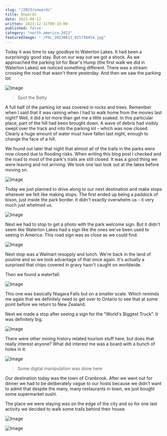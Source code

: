 ```yaml
---
slug: "/2023/onwards"
title: Onwards
date: 2023-06-12
written: 2023-12-31T00:19:00
published: false
category: "north-america-2023"
featuredImage: "./PXL_20230613_015738454.jpg"
---
```


Today it was time to say goodbye to Waterton Lakes.  It had been a surprisingly good stay.  But on our way out we got a shock.  As we approached the parking lot for Bear's Hump (the first walk we did in Waterton Lakes) we noticed something different.  There was a stream crossing the road that wasn't there yesterday.  And then we saw the parking lot:

![Image](PXL_20230612_165454829.jpg)

> Spot the Betty

A full half of the parking lot was covered in rocks and trees.  Remember when I said that it was raining when I had to walk home from the movies last night?  Well, it did a lot more than get me a little soaked.  In this particular place, part of the hill had been brought down.  A wave of debris had visibly swept over the track and into the parking lot - which was now closed.  Clearly a huge amount of water must have fallen last night, enough to change the face of a hill.

We found out later that night that almost all of the trails in the parks were now closed due to flooding risks.  When writing this blog post I checked and the road to most of the park's trails are still closed.  It was a good thing we were leaving and not arriving.  We took one last look out at the lakes before moving on.

![Image](PXL_20230612_170236776.jpg)

Today we just planned to drive along to our next destination and make stops wherever we felt like making stops.  The first ended up being a paddock of bison, just inside the park border.  It didn't exactly overwhelm us - it very much just whelmed us.

![Image](PXL_20230612_172542366.jpg)

Next we had to stop to get a photo with the park welcome sign.  But it didn't seem like Waterton Lakes had a sign like the ones we've been used to seeing in America.  This road sign was as close as we could find.

![Image](PXL_20230612_173533656.jpg)

Next stop was a Walmart resupply and lunch.  We're back in the land of poutine and so we took advantage of that once again.  It's actually a surprised that chips covered in gravy hasn't caught on worldwide.

Then we found a waterfall:

![Image](PXL_20230612_195953282.jpg)

This one was basically Niagara Falls but on a smaller scale.  Which reminds me again that we definitely need to get over to Ontario to see that at some point before we return to New Zealand.

Next we made a stop after seeing a sign for the "World's Biggest Truck".  It was definitely big.

![Image](PXL_20230612_210320033.jpg)

There were other mining history related tourism stuff here, but does that really interest anyone?  What did interest me was a board with a bunch of holes in it:

![Image](PXL_20230612_210839651.jpg)

> Some digital manipulation was done here

Our destination today was the town of Cranbrook.  After we went out for dinner we had to be deliberately vague to our hosts because we didn't want to admit that despite the many, many restaurants in town, we just bought some supermarket sushi.

The place we were staying was on the edge of the city and so for one last activity we decided to walk some trails behind their house.

![Image](PXL_20230613_015128258.jpg)

![Image](PXL_20230613_015738454.jpg)
